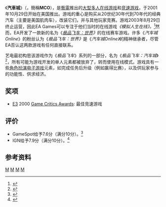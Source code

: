 {{noteTA
|G1=Games
}}
{{noteTA
|1 = zh-tw:美商藝電; zh-cn:美国艺电; zh-hk:藝電
}}
{{Infobox VG
| title = 汽車城
| image = File:MCO.jpg
| caption = 
| japanese = 
| english = Motor City Online
| genre = [[大型多人线上游戏|大型多人线上游戏]]/[[竞速游戏|竞速游戏]]
| platform = [[Microsoft_Windows|Microsoft Windows]]
| developer = [[藝電西雅图|藝電西雅图]]<ref>{{cite web|url=http://biz.yahoo.com/bw/011101/10450_1.html|archiveurl=https://web.archive.org/web/20011118125850/http://biz.yahoo.com/bw/011101/10450_1.html|title=Put the Pedal to the Metal On EA.com- EA Ships Motor City Online for the PC|website=[[Business_Wire|Business Wire]]|publisher=[[Berkshire_Hathaway|Berkshire Hathaway]]|via=[[Yahoo!_Finance|Yahoo.com]]|archivedate=November 18, 2001|date=November 1, 2001|accessdate=June 26, 2019}}</ref>
| publisher = [[藝電|藝電]]
| distributor = 
| series =
| engine =
| modes = [[多人电子游戏|多人]]
| released = {{vgrelease|NA|2001年10月29日}}
| onlinegame =
}}
《'''汽車城'''》（{{lang-en|'''Motor City Online'''}}，簡稱'''MCO'''），是[[藝電|藝電]]推出的[[大型多人在线游戏|大型多人在线游戏]]和[[竞速游戏|竞速游戏]]，于2001年10月29日开始在美国推出。游戏的重心是购买从20世纪30年代到70年代的经典汽车（主要是美国肌肉车），改装它们，并与其他玩家竞赛。游戏2003年8月29日终止运营，因此EA Games可以专注于他们当时的在线游戏''《模拟人生在线》。<ref>{{cite web|first=Steve|last=Butts|url=http://pc.ign.com/articles/387/387386p1.html|title=Motor City Offline|website=[[IGN|IGN]]|publisher=[[Ziff_Davis|Ziff Davis]]|date=February 23, 2003|accessdate=June 27, 2019|archive-date=2011-06-13|archive-url=https://web.archive.org/web/20110613170838/http://pc.ign.com/articles/387/387386p1.html|dead-url=no}}</ref>''然而，EA开发了一款新的名为《''[[極速快感：世界|极品飞车：世界]]》''的在线赛车游戏。许多《''汽车城Online''》的粉丝认为《''极品飞车：世界》''是《''汽车城Online》''的精神继承者，尽管EA否认这两款游戏有任何直接联系。

艺电最初构思该游戏作为《''极品飞车''》系列的一部分，名为《''极品飞车：汽车城''》<ref>{{cite web|first=Nebosja|last=Radakovic|url=http://www.gamerevolution.com/previews/featured/nfs_motor_city.htm|title=NFS Motor City Preview|website=gamerevolution.com|date=January 7, 2004|accessdate=June 26, 2019|archive-date=2004-10-25|archive-url=https://web.archive.org/web/20041025013413/http://www.gamerevolution.com/previews/featured/nfs_motor_city.htm|dead-url=no}}</ref>，所有可能为游戏开发的单人元素都被放弃了，转而使用在线模式。游戏具有一些[[Role-playing_video_game|角色扮演电子游戏]]元素，如完成任务后升级（例如赢得比赛），以及供玩家参与的功能性、供求经济。

==奖项==
*[[E3_(Electronic_Entertainment_Expo)|E3]] 2000 [[Game_Critics_Awards|Game Critics Awards]]: 最佳竞速游戏

==评价==
*GameSpot给予7.6分（满分10分）。<ref>{{cite web|first=Stephen|last=Poole|url=https://www.gamespot.com/reviews/motor-city-online-review/1900-2826690/|title=Motor City Online Review|website=[[GameSpot|GameSpot]]|publisher=[[CBS_Interactive|CBS Interactive]]|date=November 21, 2001|accessdate=June 26, 2019|archive-date=2019-06-26|archive-url=https://web.archive.org/web/20190626171952/https://www.gamespot.com/reviews/motor-city-online-review/1900-2826690/|dead-url=no}}</ref>
*IGN给予7.9分（满分10分）。<ref>{{cite web|first=Dan|last=Adams|url=https://www.ign.com/articles/2001/11/17/motor-city-online|title=Motor City Online|website=[[IGN|IGN]]|publisher=[[Ziff_Davis|Ziff Davis]]|date=November 16, 2001|accessdate=June 27, 2019|archive-date=2019-06-27|archive-url=https://web.archive.org/web/20190627072026/https://www.ign.com/articles/2001/11/17/motor-city-online|dead-url=no}}</ref>

==参考资料==
{{Reflist}}



{{极品飞车系列}}
{{由美国艺电运营的大型多人在线游戏}}

[[Category:2001年电子游戏|M]]
[[Category:極速快感系列|M]]
[[Category:Windows游戏|M]]

[[Category:多人線上競速遊戲|M]]